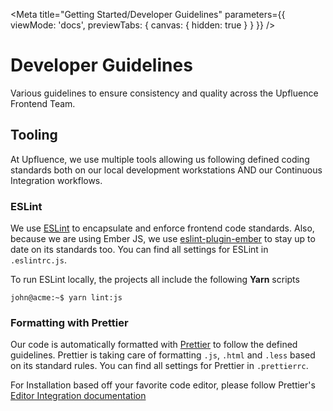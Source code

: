
<Meta
  title="Getting Started/Developer Guidelines"
  parameters={{
    viewMode: 'docs',
    previewTabs: { canvas: { hidden: true } }
  }}
/>

# Developer Guidelines

Various guidelines to ensure consistency and quality across the Upfluence Frontend Team.

## Tooling

At Upfluence, we use multiple tools allowing us following defined coding
standards both on our local development workstations AND our Continuous
Integration workflows.

### ESLint

We use [ESLint](https://eslint.org/) to encapsulate and enforce frontend code standards. Also,
because we are using Ember JS, we use [eslint-plugin-ember](https://github.com/ember-cli/eslint-plugin-ember)
to stay up to date on its standards too. You can find all settings for ESLint in `.eslintrc.js`.

To run ESLint locally, the projects all include the following **Yarn** scripts 

```console
john@acme:~$ yarn lint:js
```

### Formatting with Prettier

Our code is  automatically formatted with [Prettier](https://prettier.io/) to follow the defined guidelines.
Prettier is taking care of formatting `.js`, `.html` and `.less` based on its standard
rules. You can find all settings for Prettier in `.prettierrc`.

For Installation based off your favorite code editor, please follow Prettier's
[Editor Integration documentation](https://prettier.io/docs/en/editors.html)

